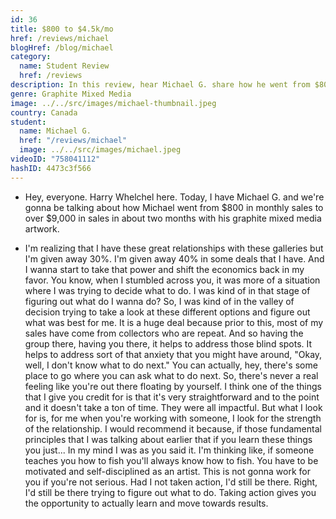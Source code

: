 ```yaml
---
id: 36
title: $800 to $4.5k/mo
href: /reviews/michael
blogHref: /blog/michael
category:
  name: Student Review
  href: /reviews
description: In this review, hear Michael G. share how he went from $800/mo to over $9,000 in sales in less than two months with his graphite mixed media artwork.
genre: Graphite Mixed Media
image: ../../src/images/michael-thumbnail.jpeg
country: Canada
student:
  name: Michael G.
  href: "/reviews/michael"
  image: ../../src/images/michael.jpeg
videoID: "758041112"
hashID: 4473c3f566
---
```


- Hey, everyone. Harry Whelchel here. Today, I have Michael G. and we're gonna be talking about how Michael went from $800 in monthly sales to over $9,000 in sales in about two months with his graphite mixed media artwork.

- I'm realizing that I have these great relationships with these galleries but I'm given away 30%. I'm given away 40% in some deals that I have. And I wanna start to take that power and shift the economics back in my favor. You know, when I stumbled across you, it was more of a situation where I was trying to decide what to do. I was kind of in that stage of figuring out what do I wanna do? So, I was kind of in the valley of decision trying to take a look at these different options and figure out what was best for me. It is a huge deal because prior to this, most of my sales have come from collectors who are repeat. And so having the group there, having you there, it helps to address those blind spots. It helps to address sort of that anxiety that you might have around, "Okay, well, I don't know what to do next." You can actually, hey, there's some place to go where you can ask what to do next. So, there's never a real feeling like you're out there floating by yourself. I think one of the things that I give you credit for is that it's very straightforward and to the point and it doesn't take a ton of time. They were all impactful. But what I look for is, for me when you're working with someone, I look for the strength of the relationship. I would recommend it because, if those fundamental principles that I was talking about earlier that if you learn these things you just... In my mind I was as you said it. I'm thinking like, if someone teaches you how to fish you'll always know how to fish. You have to be motivated and self-disciplined as an artist. This is not gonna work for you if you're not serious. Had I not taken action, I'd still be there. Right, I'd still be there trying to figure out what to do. Taking action gives you the opportunity to actually learn and move towards results.

